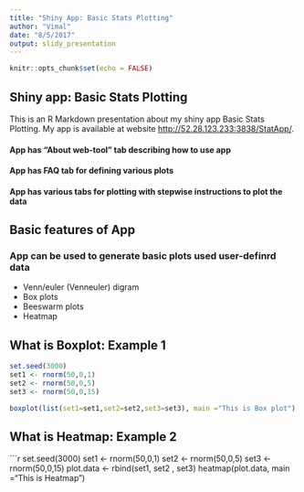 ```yaml
---
title: "Shiny App: Basic Stats Plotting"
author: "Vimal"
date: "8/5/2017"
output: slidy_presentation
---
```


```r
knitr::opts_chunk$set(echo = FALSE)
```

## Shiny app: Basic Stats Plotting

This is an R Markdown presentation about my shiny app Basic Stats Plotting. My app is available at website <http://52.28.123.233:3838/StatApp/>.

#### App has "About web-tool" tab describing how to use app
#### App has FAQ tab for defining various plots
#### App has various tabs for plotting with stepwise instructions to plot the data


## Basic features of App

### App can be used to generate basic plots used user-definrd data
- Venn/euler (Venneuler) digram
- Box plots
- Beeswarm plots
- Heatmap


## What is Boxplot: Example 1

```r
set.seed(3000)
set1 <- rnorm(50,0,1)
set2 <- rnorm(50,0,5)
set3 <- rnorm(50,0,15)

boxplot(list(set1=set1,set2=set2,set3=set3), main ="This is Box plot")

```

## What is Heatmap: Example 2

```r
set.seed(3000)
set1 <- rnorm(50,0,1)
set2 <- rnorm(50,0,5)
set3 <- rnorm(50,0,15)
plot.data <- rbind(set1, set2 , set3)
heatmap(plot.data, main ="This is Heatmap")

